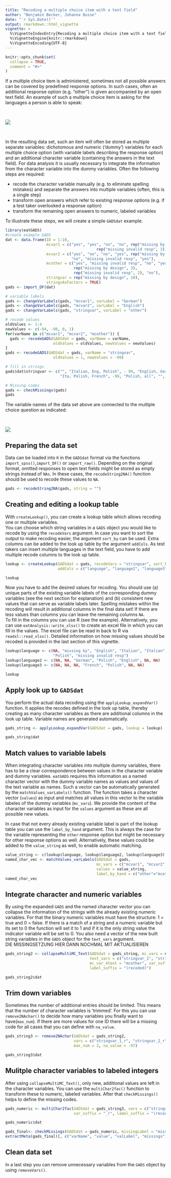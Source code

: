 ```yaml
--- 
title: "Recoding a multiple choice item with a text field"
author: "Benjamin Becker, Johanna Busse"
date: "`r Sys.Date()`"
output: rmarkdown::html_vignette
vignette: >
  %\VignetteIndexEntry{Recoding a multiple choice item with a text field}
  %\VignetteEngine{knitr::rmarkdown}
  %\VignetteEncoding{UTF-8}
---
```


```r
knitr::opts_chunk$set(
  collapse = TRUE,
  comment = "#>"
)
```

If a multiple choice item is administered, sometimes not all possible answers can be covered by predefined response options. In such cases, often an additional response option (e.g. "other") is given accompanied by an open text field. An example of such a multiple choice item is asking for the languages a person is able to speak:

&nbsp;

![](multipleChoice.PNG)

&nbsp;

In the resulting data set, such an item will often be stored as multiple separate variables: dichotomous and numeric ('dummy') variables for each multiple choice option (with variable labels describing the response option) and an additional character variable (containing the answers in the text field). For data analysis it is usually necessary to integrate the information from the character variable into the dummy variables. Often the following steps are required:

* recode the character variable manually (e.g. to eliminate spelling mistakes) and separate the answers into multiple variables (often, this is a single step)
* transform open answers which refer to existing response options (e.g. if a test taker overlooked a response option)
* transform the remaining open answers to numeric, labeled variables

To illustrate these steps, we will create a simple `GADSdat` example.

```r
library(eatGADS)
#create example GADS
dat <- data.frame(ID = 1:10, 
                  mcvar1 = c("yes", "yes", "no", "no", rep("missing by design", 3), 
                                        rep("missing invalid resp", 3)),
                  mcvar2 = c("yes", "no", "no", "yes", rep("missing by design", 3), 
                             "no", "missing invalid resp", "yes"),
                  mcother = c("yes", "missing invalid resp", "no", "yes", 
                              rep("missing by design", 3), 
                              rep("missing invalid resp", 2), "no"),
                  stringvar = rep("missing by design", 10),
                  stringsAsFactors = TRUE)
gads <- import_DF(dat)

# variable labels
gads <- changeVarLabels(gads, "mcvar1", varLabel = "German")
gads <- changeVarLabels(gads, "mcvar2", varLabel = "English")
gads <- changeVarLabels(gads, "stringvar", varLabel = "other")

# recode values
oldValues <- 1:4
newValues <- c(-94, -98, 0, 1)
for(varName in c("mcvar1", "mcvar2", "mcother")) {
  gads <- recodeGADS(GADSdat = gads, varName = varName, 
                     oldValues = oldValues, newValues = newValues)
}
gads <- recodeGADS(GADSdat = gads, varName = "stringvar", 
                     oldValues = 1, newValues = -99)

# fill in strings
gads$dat$stringvar <- c("", "Italian, Eng, Polish", - 99, "English, Germ", -99,
                        "Ita, Polish, French", -99, "Polish, all", "", "all")

# Missing codes
gads <- checkMissings(gads)
gads
```

The variable names of the data set above are connected to the multiple choice question as indicated:

&nbsp;

![](multipleChoice_labeled.PNG)

## Preparing the data set

Data can be loaded into `R` in the `GADSdat` format via the functions `import_spss()`,`import_DF()` or `import_raw()`. Depending on the original format, omitted responses to open text fields might be stored as empty strings instead of `NAs`. In these cases, the `recodeString2NA()` function should be used to recode these values to `NA`.

```r
gads <- recodeString2NA(gads, string = "")
```


## Creating and editing a lookup table

With `createLookup()`, you can create a lookup table which allows recoding one or multiple variables.  
You can choose which string variables in a `GADS` object you would like to recode by using the `recodeVars` argument. In case you want to sort the output to make recoding easier, the argument `sort_by` can be used. Extra columns can be added to the look up table by the argument `addCols`. As test takers can insert multiple languages in the text field, you have to add multiple recode columns to the look up table.

```r
lookup <- createLookup(GADSdat = gads, recodeVars = "stringvar", sort_by = 'value', 
                       addCols = c("language", "language2", "language3"))

lookup
```

Now you have to add the desired values for recoding. You should use (a) unique parts of the existing variable labels of the corresponding dummy variables (see the next section for explanation) and (b) consistent new values that can serve as variable labels later. Spelling mistakes within the recoding will result in additional columns in the final data set! If there are less values than columns you can leave the remaining columns `NA`.    
To fill in the columns you can use R (see the example). Alternatively, you can use `eatAnalysis::write_xlsx()` to create an excel file in which you can fill in the values. The excel file can be read in back to R via `readxl::read_xlsx()`. Detailed information on how missing values should be recoded is provided in the last section of this vignette.

```r
lookup$language <- c(NA, "missing by", "English", "Italian", "Italian", 
                     "Polish", "missing invalid resp")
lookup$language2 <- c(NA, NA, "German", "Polish", "English", NA, NA)
lookup$language3 <- c(NA, NA, NA, "French", "Polish", NA, NA)

lookup
```

## Apply look up to `GADSdat`

You perform the actual data recoding using the `applyLookup_expandVar()` function. It applies the recodes defined in the look up table, thereby creating as many character variables as there are additional columns in the look up table. Variable names are generated automatically.

```r
gads_string <- applyLookup_expandVar(GADSdat = gads, lookup = lookup)

gads_string$dat
```

## Match values to variable labels

When integrating character variables into multiple dummy variables, there has to be a clear correspondence between values in the character variable and dummy variables. `eatGADS` requires this information as a named character vector with the dummy variable names as values and values of the text variable as names. Such a vector can be automatically generated by the  `matchValues_varLabels()` function. The function takes a character vector (`values`) as input and matches all values in this vector to the variable labeles of the dummy variables (`mc_vars`). We provide the content of the character variables as input for the `values` argument as these are all possible new values.

In case that not every already existing variable label is part of the lookup table you can use the `label_by_hand` argument. This is always the case for the variable representing the `other` response option but might be necessary for other response options as well. Alternatively, these values could be added to the `value_string` as well, to enable automatic matching.

```r
value_string <- c(lookup$language, lookup$language2, lookup$language3)
named_char_vec <- matchValues_varLabels(GADSdat = gads, 
                                        mc_vars = c("mcvar1", "mcvar2", "mcother"), 
                                        values = value_string, 
                                        label_by_hand = c("other"="mcother"))
named_char_vec
```

## Integrate character and numeric variables

By using the expanded `GADS` and the named character vector you can collapse the information of the strings with the already existing numeric variables. For that the binary numeric variables must have the structure: 1 = true and 0 = false. If there is a match of a string and a numeric variable but its set to 0 the function will set it to 1 and if it is the only string value the indicator variable will be set to 0. You also need a vector of the new built string variables in the `GADS` object for the `text_vars` argument.  
DIE MISSINGSETZUNG HIER DANN NOCHMAL MIT AKTUALISIEREN

```r
gads_string2 <- collapseMultiMC_Text(GADSdat = gads_string, mc_vars = named_char_vec, 
                                     text_vars = c("stringvar_1", "stringvar_2", "stringvar_3"), 
                                     mc_var_4text = "mcother", var_suffix = "_r", 
                                     label_suffix = "(recoded)")

gads_string2$dat
```

## Trim down variables

Sometimes the number of additional entries should be limited. This means that the number of character variables is 'trimmed'. For this you can use `remove2NAchar()` to decide how many variables you finally want to have(`max_num`). If there are more values for one ID there will be a missing code for all cases that you can define with `na_value`.

```r
gads_string3 <- remove2NAchar(GADSdat = gads_string2, 
                              vars = c("stringvar_1_r", "stringvar_2_r", "stringvar_3_r"), 
                              max_num = 2, na_value = -97)

gads_string3$dat
```

## Mulitple character variables to labeled integers

After using `collapseMultiMC_Text()`, only new, additional values are left in the character variables. You can use the `multiChar2fac()` function to transform these to numeric, labeled variables. After that `checkMissings()` helps to define the missing codes. 

```r
gads_numeric <- multiChar2fac(GADSdat = gads_string3, vars = c("stringvar_1_r", "stringvar_2_r"), 
                              var_suffix = "_r", label_suffix = "(recoded)")

gads_numeric$dat

gads_final<- checkMissings(GADSdat = gads_numeric, missingLabel = "missing", addMissingCode = TRUE)
extractMeta(gads_final)[, c("varName", "value", "valLabel", "missings")]
```

## Clean data set

In a last step you can remove unnecessary variables from the `GADS` object by using `removeVars()`.
